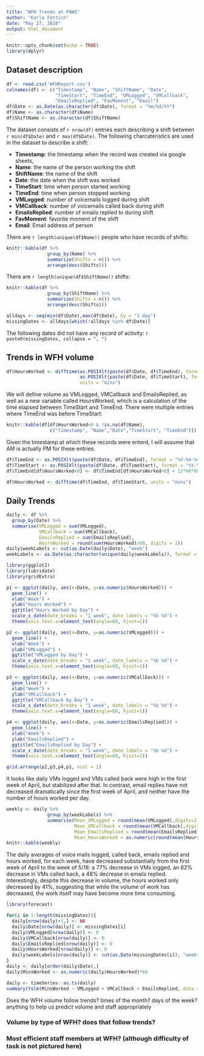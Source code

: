```yaml
---
title: "WFH Trends at PAWS"
author: "Karla Fettich"
date: "May 27, 2020"
output: html_document
---
```


```r
knitr::opts_chunk$set(echo = TRUE)
library(dplyr)
```

## Dataset description

```r

df <- read.csv('WFHReport.csv')
colnames(df) <- c("Timestamp", "Name", "ShiftName", "Date",
                  "TimeStart", "TimeEnd", "VMLogged", "VMCallback",
                  "EmailsReplied", "FavMoment", "Email")
df$Date <- as.Date(as.character(df$Date), format = "%m/%d/%Y")
df$Name <- as.character(df$Name)
df$ShiftName <- as.character(df$ShiftName)
```

The dataset consists of `r nrow(df)` entries each describing a shift between `r min(df$Date)` and `r max(df$Date)`. The following charcateristics are used in the dataset to describe a shift: 

- **Timestamp**: the timestamp when the record was created via google sheets, 
- **Name**: the name of the person working the shift
- **ShiftName**: the name of the shift
- **Date**: the date when the shift was worked
- **TimeStart**: time when person started working
- **TimeEnd**: time when person stopped working
- **VMLogged**: number of voicemails logged during shift
- **VMCallback**: number of voicemails called back during shift
- **EmailsReplied**: number of emails replied to during shift
- **FavMoment**: favorite moment of the shift
- **Email**: Email address of person

There are `r length(unique(df$Name))` people who have records of shifts:

```r
knitr::kable(df %>% 
               group_by(Name) %>%
               summarize(Shifts = n()) %>%
               arrange(desc(Shifts)))
```

There are `r length(unique(df$ShiftName))` shifts: 

```r
knitr::kable(df %>% 
               group_by(ShiftName) %>%
               summarize(Shifts = n()) %>%
               arrange(desc(Shifts)))
```

```r
alldays <- seq(min(df$Date),max(df$Date), by = "1 day")
missingDates <- alldays[which(!alldays %in% df$Date)]
```

The following dates did not have any record of activity: `r paste0(missingDates, collapse = ", ")`

## Trends in WFH volume

```r
df$HoursWorked <- difftime(as.POSIXlt(paste(df$Date, df$TimeEnd), format = "%Y-%m-%d %r"), 
                           as.POSIXlt(paste(df$Date, df$TimeStart), format = "%Y-%m-%d %r"), 
                           units = "mins")
```

We will define volume as VMLogged, VMCallback and EmailsReplied, as well as a new variable called HoursWorked, which is a calculation of the time elapsed between TimeStart and TimeEnd. There were multiple entries where TimeEnd was before TimeStart:

```r
knitr::kable(df[df$HoursWorked<0 & !is.na(df$Name),
                c("Timestamp", "Name","Date","TimeStart", "TimeEnd")])
```

Given the timestamp at which these records were enterd, I will assume that AM is actually PM for these entries. 

```r
df$TimeEnd <- as.POSIXlt(paste(df$Date, df$TimeEnd), format = "%Y-%m-%d %r")
df$TimeStart <- as.POSIXlt(paste(df$Date, df$TimeStart), format = "%Y-%m-%d %r")
df$TimeEnd[df$HoursWorked<0] <- df$TimeEnd[df$HoursWorked<0] + 12*60*60

df$HoursWorked <- difftime(df$TimeEnd, df$TimeStart, units = "mins")
```

## Daily Trends

```r
daily <- df %>%
  group_by(Date) %>% 
  summarise(VMLogged = sum(VMLogged),
            VMCallback = sum(VMCallback),
            EmailsReplied = sum(EmailsReplied),
            HoursWorked = round(sum(HoursWorked)/60, digits = 2))
daily$weekLabels <- cut(as.Date(daily$Date), "week")
weekLabels <- as.Date(as.character(unique(daily$weekLabels)), format = "%m/%d%/Y")

library(ggplot2)
library(lubridate)
library(gridExtra)

p1 <- ggplot(daily, aes(x=Date, y=as.numeric(HoursWorked))) +
  geom_line() + 
  xlab("Week") +
  ylab("Hours Worked") +
  ggtitle("Hours Worked by Day") +
  scale_x_date(date_breaks = "1 week", date_labels = "%b %d") +
  theme(axis.text.x=element_text(angle=60, hjust=1)) 

p2 <- ggplot(daily, aes(x=Date, y=as.numeric(VMLogged))) +
  geom_line() + 
  xlab("Week") +
  ylab("VMLogged") +
  ggtitle("VMLogged by Day") +
  scale_x_date(date_breaks = "1 week", date_labels = "%b %d") +
  theme(axis.text.x=element_text(angle=60, hjust=1)) 

p3 <- ggplot(daily, aes(x=Date, y=as.numeric(VMCallback))) +
  geom_line() + 
  xlab("Week") +
  ylab("VMCallback") +
  ggtitle("VMCallback by Day") +
  scale_x_date(date_breaks = "1 week", date_labels = "%b %d") +
  theme(axis.text.x=element_text(angle=60, hjust=1)) 

p4 <- ggplot(daily, aes(x=Date, y=as.numeric(EmailsReplied))) +
  geom_line() + 
  xlab("Week") +
  ylab("EmailsReplied") +
  ggtitle("EmailsReplied by Day") +
  scale_x_date(date_breaks = "1 week", date_labels = "%b %d") +
  theme(axis.text.x=element_text(angle=60, hjust=1)) 
```

```r
grid.arrange(p2,p3,p4,p1, ncol = 2)
```

It looks like daily VMs logged and VMs called back were high in the first week of April, but stabilized after that. In contrast, email replies have not decreased dramatically since the first week of April, and neither have the number of hours worked per day. 

```r
weekly <- daily %>%
               group_by(weekLabels) %>%
               summarise(Mean_VMLogged = round(mean(VMLogged),digits=2),
                         Mean_VMCallback = round(mean(VMCallback),digits=2),
                         Mean_EmailsReplied = round(mean(EmailsReplied),digits=2),
                         Mean_HoursWorked = as.numeric(round(mean(HoursWorked), digits=2)))
knitr::kable(weekly)
```

The daily averages of voice mails logged, called back, emails replied and hours worked, for each week, have decreased substantially from the first week of April to the week of 5/18: a 77% decrease in VMs logged, an 82% decrease in VMs called back, a 48% decrease in emails replied. Interestingly, despite this decrease in volume, the hours worked only decreased by 41%, suggesting that while the volume of work has decreased, the work itself may have become more time consuming.

```r
library(forecast)

for(i in 1:length(missingDates)){
  daily[nrow(daily)+1,] <- NA
  daily$Date[nrow(daily)] <- missingDates[i]
  daily$VMLogged[nrow(daily)] <- 0
  daily$VMCallback[nrow(daily)] <- 0
  daily$EmailsReplied[nrow(daily)] <- 0
  daily$HoursWorked[nrow(daily)] <- 0
  daily$weekLabels[nrow(daily)] <- cut(as.Date(missingDates[i]), "week")
}
daily <- daily[order(daily$Date),]
daily$MinsWorked <- as.numeric(daily$HoursWorked)*60

daily <- timeSeries::as.ts(daily)
summary(tslm(MinsWorked ~ VMLogged + VMCallback + EmailsReplied, data = daily))

```



Does the WFH volume follow trends? times of the month? days of the week? anything to help us predict volume and staff appropriately



### Volume by type of WFH? does that follow trends?

### Most efficient staff members at WFH? (although difficulty of task is not pictured here)

